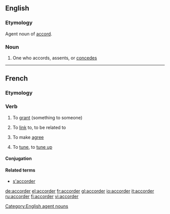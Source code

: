 ==English==

===Etymology===
Agent noun of [[accord]].

===Noun===
{{en-noun}}

# {{rare}} One who accords, assents, or [[concedes]]

[[Category:English agent nouns]]

----
==French==

===Etymology===
{{suffix|lang=fr|accord|er}}

===Verb===
{{fr-verb}}

# {{transitive}} To [[grant]] (something to someone)
# To [[link]] to, to be related to
# {{grammar|lang=fr}} To make [[agree]]
# {{music|lang=fr}} To [[tune]], to [[tune up]]

====Conjugation====
{{fr-conj-er|accord|avoir}}

====Related terms====
*[[s'accorder]]

[[de:accorder]]
[[el:accorder]]
[[fr:accorder]]
[[gl:accorder]]
[[io:accorder]]
[[it:accorder]]
[[ru:accorder]]
[[fi:accorder]]
[[vi:accorder]]